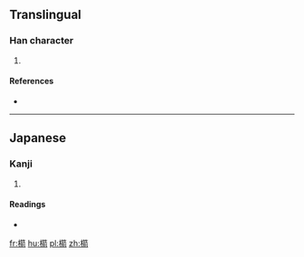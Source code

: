 ==Translingual==

===Han character===
{{Han char|rn=75|rad=木|as=15|sn=19|four=|canj=DHTN}}

# {{defn|Han|sort=木15}}

====References====
* {{Han ref|kx=0561.111|hdz=21314.051|uh=6AE4|ud=27364}}

----

==Japanese==

===Kanji===
{{ja-kanji|grade=|rs=木15}}

# {{defn|lang=ja|sort=木15}}

====Readings====
* {{ja-readings|on=[[せん]] (sen)|kun=[[たも]] (tamo)}}

[[fr:櫤]]
[[hu:櫤]]
[[pl:櫤]]
[[zh:櫤]]